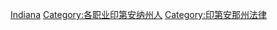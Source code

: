 [[Category:美国各州律师|Indiana]]
[[Category:各职业印第安纳州人|Category:各职业印第安纳州人]]
[[Category:印第安那州法律|Category:印第安那州法律]]
